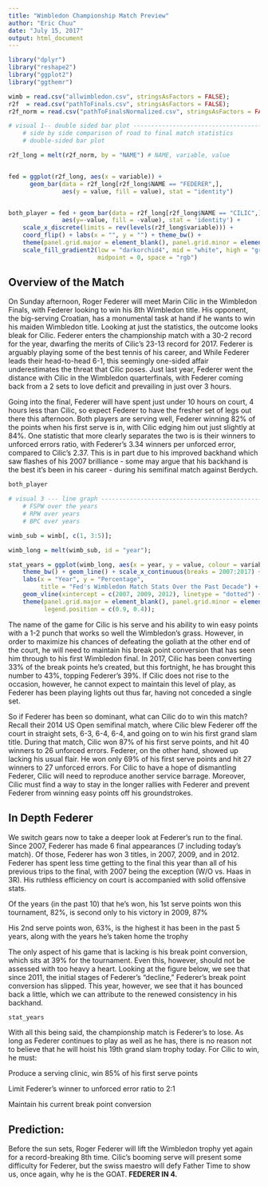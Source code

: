 ```yaml
---
title: "Wimbledon Championship Match Preview"
author: "Eric Chuu"
date: "July 15, 2017"
output: html_document
---
```


```r
library("dplyr")
library("reshape2")
library("ggplot2")
library("ggthemr")

wimb = read.csv("allwimbledon.csv", stringsAsFactors = FALSE);
r2f  = read.csv("pathToFinals.csv", stringsAsFactors = FALSE);
r2f_norm = read.csv("pathToFinalsNormalized.csv", stringsAsFactors = FALSE);

# visual 1-- double sided bar plot --------------------------------------------
    # side by side comparison of road to final match statistics
    # double-sided bar plot

r2f_long = melt(r2f_norm, by = "NAME") # NAME, variable, value


fed = ggplot(r2f_long, aes(x = variable)) + 
      geom_bar(data = r2f_long[r2f_long$NAME == "FEDERER",],
               aes(y = value, fill = value), stat = "identity")


both_player = fed + geom_bar(data = r2f_long[r2f_long$NAME == "CILIC",], 
               aes(y=-value, fill = -value), stat = 'identity') +
    scale_x_discrete(limits = rev(levels(r2f_long$variable))) +
    coord_flip() + labs(x = "", y = "") + theme_bw() +
    theme(panel.grid.major = element_blank(), panel.grid.minor = element_blank()) + 
    scale_fill_gradient2(low = "darkorchid4", mid = "white", high = "green4", 
                         midpoint = 0, space = "rgb")
```

## Overview of the Match

On Sunday afternoon, Roger Federer will meet Marin Cilic in the Wimbledon Finals, with Federer looking to win his 8th Wimbledon title. His opponent, the big-serving Croatian, has a monumental task at hand if he wants to win his maiden Wimbledon title. Looking at just the statistics, the outcome looks bleak for Cilic. Federer enters the championship match with a 30-2 record for the year, dwarfing the merits of Cilic’s 23-13 record for 2017. Federer is arguably playing some of the best tennis of his career,  and While Federer leads their head-to-head 6-1, this seemingly one-sided affair underestimates the threat that Cilic poses. Just last year, Federer went the distance with Cilic in the Wimbledon quarterfinals, with Federer coming back from a 2 sets to love deficit and prevailing in just over 3 hours. 

Going into the final, Federer will have spent just under 10 hours on court, 4 hours less than Cilic, so expect Federer to have the fresher set of legs out there this afternoon. Both players are serving well, Federer winning 82% of the points when his first serve is in, with Cilic edging him out just slightly at 84%. One statistic that more clearly separates the two is is their winners to unforced errors ratio, with Federer’s 3.34 winners per unforced error, compared to Cilic’s 2.37. This is in part due to his improved backhand which saw flashes of his 2007 brilliance - some may argue that his backhand is the best it’s been in his career - during his semifinal match against Berdych. 

```r
both_player
```

```r
# visual 3 --- line graph ------------------------------------------------------
    # FSPW over the years
    # RPW over years
    # BPC over years

wimb_sub = wimb[, c(1, 3:5)];

wimb_long = melt(wimb_sub, id = "year");

stat_years = ggplot(wimb_long, aes(x = year, y = value, colour = variable)) + geom_point() +
    theme_bw() + geom_line() + scale_x_continuous(breaks = 2007:2017) +
    labs(x = "Year", y = "Percentage", 
         title = "Fed's Wimbledon Match Stats Over the Past Decade") +
    geom_vline(xintercept = c(2007, 2009, 2012), linetype = "dotted") +
    theme(panel.grid.major = element_blank(), panel.grid.minor = element_blank(),
          legend.position = c(0.9, 0.4));
```


The name of the game for Cilic is his serve and his ability to win easy points with a 1-2 punch that works so well the Wimbledon’s grass. However, in order to maximize his chances of defeating the goliath at the other end of the court, he will need to maintain his break point conversion that has seen him through to his first Wimbledon final. In 2017, Cilic has been converting 33% of the break points he’s created, but this fortnight, he has brought this number to 43%, topping Federer’s 39%. If Cilic does not rise to the occasion, however, he cannot expect to maintain this level of play, as Federer has been playing lights out thus far, having not conceded a single set. 


So if Federer has been so dominant, what can Cilic do to win this match? Recall their 2014 US Open semifinal match, where Cilic blew Federer off the court in straight sets, 6-3, 6-4, 6-4, and going on to win his first grand slam title. During that match, Cilic won 87% of his first serve points, and hit 40 winners to 26 unforced errors. Federer, on the other hand, showed up lacking his usual flair. He won only 69% of his first serve points and hit 27 winners to 27 unforced errors. For Cilic to have a hope of dismantling Federer, Cilic will need to reproduce another service barrage. Moreover, Cilic must find a way to stay in the longer rallies with Federer and prevent Federer from winning easy points off his groundstrokes.

## In Depth Federer

We switch gears now to take a deeper look at Federer’s run to the final. Since 2007, Federer has made 6 final appearances (7 including today’s match). Of those, Federer has won 3 titles, in 2007, 2009, and in 2012. Federer has spent less time getting to the final this year than all of his previous trips to the final, with 2007 being the exception (W/O vs. Haas in 3R). His ruthless efficiency on court is accompanied with solid offensive stats. 

Of the years (in the past 10) that he’s won, his 1st serve points won this tournament, 82%, is second only to his victory in 2009, 87%

His 2nd serve points won, 63%, is the highest it has been in the past 5 years, along with the years he’s taken home the trophy

The only aspect of his game that is lacking is his break point conversion, which sits at 39% for the tournament. Even this, however, should not be assessed with too heavy a heart. Looking at the figure below, we see that since 2011, the initial stages of Federer’s “decline,” Federer’s break point conversion has slipped. This year, however, we see that it has bounced back a little, which we can attribute to the renewed consistency in his backhand. 

```r
stat_years
```

With all this being said, the championship match is Federer’s to lose. As long as Federer continues to play as well as he has, there is no reason not to believe that he will hoist his 19th grand slam trophy today. For Cilic to win, he must:

Produce a serving clinic, win 85% of his first serve points

Limit Federer’s winner to unforced error ratio to 2:1

Maintain his current break point conversion

## Prediction:
Before the sun sets, Roger Federer will lift the Wimbledon trophy yet again for a record-breaking 8th time. Cilic’s booming serve will present some difficulty for Federer, but the swiss maestro will defy Father Time to show us, once again, why he is the GOAT. __FEDERER IN 4.__





